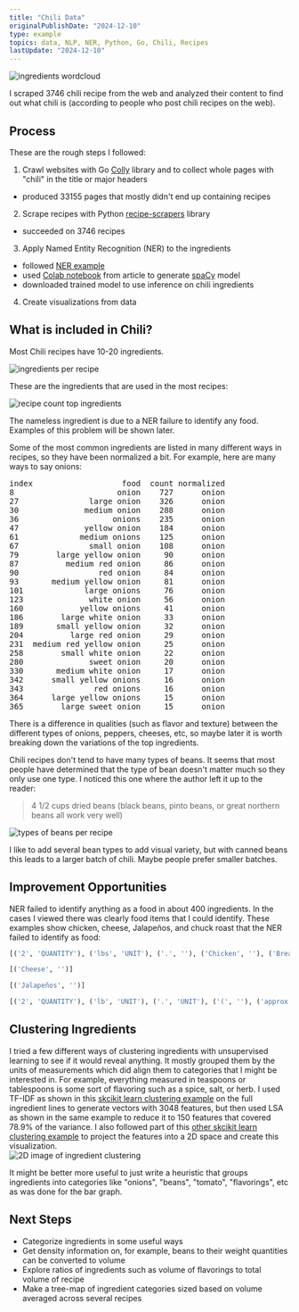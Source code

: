 ```yaml
---
title: "Chili Data"
originalPublishDate: "2024-12-10"
type: example
topics: data, NLP, NER, Python, Go, Chili, Recipes
lastUpdate: "2024-12-10"
---
```



![ingredients wordcloud](./ingredients_word_cloud.png "ingredients wordcloud")

I scraped 3746 chili recipe from the web and analyzed their content to find out what chili is (according to people who post chili recipes on the web). 


## Process

These are the rough steps I followed:  

1. Crawl websites with Go [Colly](https://go-colly.org/docs/) library  and to collect whole pages with "chili" in the title or major headers
  - produced 33155 pages that mostly didn't end up containing recipes
2. Scrape recipes with Python [recipe-scrapers](https://github.com/hhursev/recipe-scrapers) library
  - succeeded on 3746 recipes
3. Apply Named Entity Recognition (NER) to the ingredients
  - followed [NER example](https://deepgram.com/learn/turning-recipes-into-data-with-named-entity-recognition)
  - used [Colab notebook](https://colab.research.google.com/drive/16QLMiyQpFxDc8qw64zYupsypy8BkywjB?usp=sharing) from article to generate [spaCy](https://spacy.io/usage/spacy-101) model
  - downloaded trained model to use inference on chili ingredients
4. Create visualizations from data

## What is included in Chili?

Most Chili recipes have 10-20 ingredients.

![ingredients per recipe](./ingredient_per_recipe_boxplot.png "ingredients per recipe")

These are the ingredients that are used in the most recipes:

![recipe count top ingredients](./count_recipes_top_ingredients_bargraph.png "recipe count top ingredients")

The nameless ingredient is due to a NER failure to identify any food. Examples of this problem  will be shown later.

Some of the most common ingredients are listed in many different ways in recipes, so they have been normalized a bit. For example, here are many ways to say onions:

<pre>
index                   food  count normalized
8                      onion    727      onion
27               large onion    326      onion
30              medium onion    288      onion
36                    onions    235      onion
47              yellow onion    184      onion
61             medium onions    125      onion
67               small onion    108      onion
79        large yellow onion     90      onion
87          medium red onion     86      onion
90                 red onion     84      onion
93       medium yellow onion     81      onion
101             large onions     76      onion
123              white onion     56      onion
160            yellow onions     41      onion
186        large white onion     33      onion
189       small yellow onion     32      onion
204          large red onion     29      onion
231  medium red yellow onion     25      onion
258        small white onion     22      onion
280              sweet onion     20      onion
330       medium white onion     17      onion
342      small yellow onions     16      onion
343               red onions     16      onion
364      large yellow onions     15      onion
365        large sweet onion     15      onion
</pre>

There is a difference in qualities (such as flavor and texture) between the different types of onions, peppers, cheeses, etc, so maybe later it is worth breaking down the variations of the top ingredients.

Chili recipes don't tend to have many types of beans. It seems that most people have determined that the type of bean doesn't matter much so they only use one type. I noticed this one where the author left it up to the reader:

> 4 1/2 cups dried beans (black beans, pinto beans, or great northern beans all work very well)

![types of beans per recipe](./bean_types_per_recipe_violinplot.png "types of beans per recipe")

I like to add several bean types to add visual variety, but with canned beans this leads to a larger batch of chili. Maybe people prefer smaller batches.

## Improvement Opportunities

NER failed to identify anything as a food in about 400 ingredients. In the cases I viewed there was clearly food items that I could identify. These examples show chicken, cheese, Jalapeños, and chuck roast that the NER failed to identify as food:

``` python
[('2', 'QUANTITY'), ('lbs', 'UNIT'), ('.', ''), ('Chicken', ''), ('Breast', '')]

[('Cheese', '')]

[('Jalapeños', '')]

[('2', 'QUANTITY'), ('lb', 'UNIT'), ('.', 'UNIT'), ('(', ''), ('approx', ''), ('Chuck', ''), ('Roast', ''), (',', ''), ('cut', 'PROCESS'), ('into', 'PROCESS'), ('bite', 'PROCESS'), ('-', 'PROCESS'), ('sized', 'PROCESS'), ('cubes', 'PROCESS'), (')', '')]
```

## Clustering Ingredients

I tried a few different ways of clustering ingredients with unsupervised learning to see if it would reveal anything. It mostly grouped them by the units of measurements which did align them to categories that I might be interested in. For example, everything measured in teaspoons or tablespoons is some sort of flavoring such as a spice, salt, or herb.
I used TF-IDF as shown in this [skcikit learn clustering example](https://scikit-learn.org/1.5/auto_examples/text/plot_document_clustering.html#sphx-glr-auto-examples-text-plot-document-clustering-py) on the full ingredient lines to generate vectors with 3048 features, but then used LSA as shown in the same example to reduce it to 150 features that covered 78.9% of the variance. I also followed part of this [other skcikit learn clustering example](https://scikit-learn.org/1.5/auto_examples/cluster/plot_kmeans_digits.html#sphx-glr-auto-examples-cluster-plot-kmeans-digits-py) to project the features into a 2D space and create this visualization.  
![2D image of ingredient clustering](./kMeansIngredientClustering.png "2D representation of ingredient clustering")

It might be better more useful to just write a heuristic that groups ingredients into categories like "onions", "beans", "tomato", "flavorings", etc as was done for the bar graph.

## Next Steps

+ Categorize ingredients in some useful ways
+ Get density information on, for example, beans to their weight quantities can be converted to volume
+ Explore ratios of ingredients such as volume of flavorings to total volume of recipe
+ Make a tree-map of ingredient categories sized based on volume averaged across several recipes
